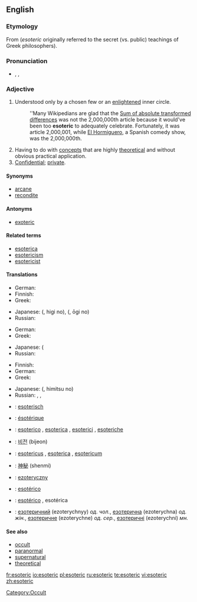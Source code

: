 ==English==

===Etymology===
From {{AGr.}} {{term|sc=polytonic|ἐσώτερoς|tr=esōteros||inner|lang=grc}} (''esoteric'' originally referred to the secret (vs. public) teachings of Greek philosophers).

===Pronunciation===
*{{enPR|/ěsōtěr'ĭk/}}, {{IPA|/ˌɛsoˈtɛrɪk/}}, {{SAMPA|/EsoU"tErIc/}}
*:{{rhymes|ɛrɪk}}

===Adjective===
{{en-adj}}

# Understood only by a chosen few or an [[enlightened]] inner circle.
#:''Many Wikipedians are glad that the [[wikipedia:Sum of absolute transformed differences|Sum of absolute transformed differences]] was not the 2,000,000th article because it would've been too '''esoteric''' to adequately celebrate. Fortunately, it was article 2,000,001, while [[wikipedia:El Hormiguero|El Hormiguero]], a Spanish comedy show, was the 2,000,000th.
# Having to do with [[concept]]s that are highly [[theoretical]] and without obvious practical application.
# [[confidential|Confidential]]; [[private]].

====Synonyms====
*[[arcane]]
*[[recondite]]

====Antonyms====
*[[exoteric]]

====Related terms====
*[[esoterica]]
*[[esotericism]]
*[[esotericist]]

====Translations====
{{trans-top|understood only by a chosen few or an enlightened inner circle}}
*German: {{t-|de|esoterisch}}
*Finnish: {{t-|fi|esoteerinen}}
*Greek: {{t|el|εσωτερικός||tr=esoterikós|sc=Grek}}
{{trans-mid}}
*Japanese: {{JAchar|[[秘儀]]の}} ({{JAchar|[[ひぎ]]の}}, higi no), {{JAchar|[[奥義]]の}} ({{JAchar|[[おうぎ]]の}}, ōgi no)
*Russian: {{t|ru|эзотерический|tr=ezoteríčeskij|sc=Cyrl}}
{{trans-bottom}}

{{trans-top|having to do with concepts that are highly theoretical}}
*German: {{t-|de|esoterisch}}
*Greek: {{t|el|απόκρυφος||tr=apókrifos|sc=Grek}}
{{trans-mid}}
*Japanese: {{t-|ja|深遠な|sc=JAchar}} ({{t|ja|しんえんな|tr=shin'enna|sc=JAchar}}
*Russian: {{t|ru|эзотерический|tr=ezoteríčeskij|sc=Cyrl}}
{{trans-bottom}}

{{trans-top|confidential; private}}
*Finnish: {{t|fi|luottamuksellinen}}
*German: {{t+|de|geheim}}
*Greek: {{t|el|εσωτερικός||tr=esoterikós|sc=Grek}}
{{trans-mid}}
*Japanese: {{JAchar|[[秘密]]の}} ({{JAchar|[[ひみつ]]の}}, himitsu no)
*Russian: {{t|ru|эзотерический|tr=ezoteríčeskij|sc=Cyrl}}, {{t|ru|тайный|tr=tájnyj|sc=Cyrl}}, {{t|ru|скрытый|tr=skrýtyj|sc=Cyrl}}
{{trans-bottom}}

{{checktrans-top}}
*{{ttbc|Dutch}}: [[esoterisch]]
*{{ttbc|French}}: [[ésotérique]]
*{{ttbc|Italian}}: [[esoterico]] {{m}}, [[esoterica]] {{f}}, [[esoterici]] {{m|p}}, [[esoteriche]] {{f|p}}
*{{ttbc|Korean}}: [[비전]] (bijeon)
{{checktrans-mid}}
*{{ttbc|Latin}}: [[esotericus]] {{m}}, [[esoterica]] {{f}}, [[esotericum]] {{n}}
*{{ttbc|Mandarin Chinese}}: [[神秘]] (shenmi)
*{{ttbc|Polish}}: [[ezoteryczny]]
*{{ttbc|Portuguese}}: [[esotérico]]
*{{ttbc|Spanish}}: [[esotérico]] {{m}}, esotérica {{f}}
*{{ttbc|Ukrainian}}: [[езотеричний]] (ezoterychnyy) ''од. чол.'', [[езотерична]] (ezoterychna) ''од. жін.'', [[езотеричне]] (ezoterychne) ''од. сер.'', [[езотеричні]] (ezoterychni) ''мн.''
{{checktrans-bottom}}

====See also====
*[[occult]]
*[[paranormal]]
*[[supernatural]]
*[[theoretical]]

[[Category:Occult]]

[[fr:esoteric]]
[[io:esoteric]]
[[pl:esoteric]]
[[ru:esoteric]]
[[te:esoteric]]
[[vi:esoteric]]
[[zh:esoteric]]